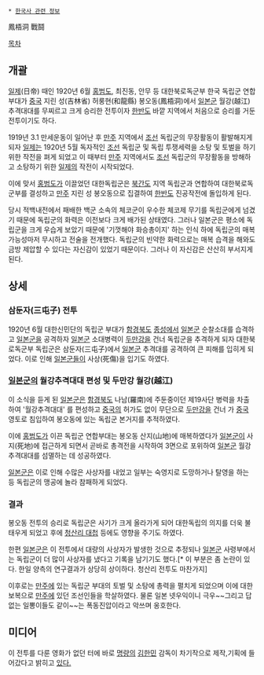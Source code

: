  * [[한국사 관련 정보]]

鳳梧洞 戰鬪 

[[목차]]
== 개괄 == 
[[일제]](日帝) 때인 1920년 6월 [[홍범도]], 최진동, 안무 등 대한북로독군부 한국 독립군 연합부대가 [[중국]] 지린 성(吉林省) 허룽현(和龍縣) 봉오동(鳳梧洞)에서 [[일본군]] 월강(越江) 추격대대를 무찌르고 크게 승리한 전투이자 [[한반도]] 바깥 지역에서 처음으로 승리를 거둔 전투이기도 하다. 

1919년 3.1 만세운동이 일어난 후 [[만주]] 지역에서 [[조선]] 독립군의 무장활동이 활발해지게 되자 [[일제]]는 1920년 5월 독자적인 [[조선]] 독립군 및 독립 투쟁세력을 소탕 및 토벌을 하기 위한 작전을 펴게 되었고 이 때부터 [[만주]] 지역에서도 [[조선]] 독립군의 무장활동을 방해하고 소탕하기 위한 [[일제]]의 작전이 시작되었다. 

이에 맞서 [[홍범도]]가 이끌었던 대한독립군은 [[북간도]] 지역 독립군과 연합하여 대한북로독군부를 결성하고 [[만주]] 지린 성 봉오동으로 집결하여 [[한반도]] 진공작전에 돌입하게 된다.

당시 적백내전에서 패배한 백군 소속의 체코군이 우수한 체코제 무기를 독립군에게 넘겼기 때문에 독립군의 화력은 이전보다 크게 배가된 상태였다. 그러나 일본군은 평소에 독립군을 크게 우습게 보았기 때문에 '기껏해야 화승총이지' 하는 인식 하에 독립군의 매복 가능성마저 무시하고 전술을 전개했다. 독립군의 빈약한 화력으로는 매복 습격을 해와도 금방 제압할 수 있다는 자신감이 있었기 때문이다. 그러나 이 자신감은 산산히 부서지게 된다.

== 상세 ==
=== 삼둔자(三屯子) 전투 ===
1920년 6월 대한신민단의 독립군 부대가 [[함경북도]] [[종성]]에서 [[일본군]] 순찰소대를 습격하고 [[일본군]]을 공격하자 [[일본군]] 소대병력이 [[두만강]]을 건너 독립군을 추격하게 되자 대한북로독군부 독립군은 삼둔자(三屯子)에서 [[일본군]] 추격대를 공격하여 큰 피해를 입히게 되었다. 이로 인해 [[일본군]]들이 사상(死傷)을 입기도 하였다. 

=== [[일본군]]의 월강추격대대 편성 및 두만강 월강(越江) === 
이 소식을 듣게 된 [[일본군]]은 [[함경북도]] 나남(羅南)에 주둔중이던 제19사단 병력을 차출하여 '월강추격대대' 를 편성하고 [[중국]]의 허가도 없이 무단으로 [[두만강]]을 건너 가 [[중국]] 영토로 침입하여 봉오동에 있는 독립군 본거지를 추적하였다.

이에 [[홍범도]]가 이끈 독립군 연합부대는 봉오동 산지(山地)에 매복하였다가 [[일본군]]이 사지(死地)에 접근하게 되면서 곧바로 총격전을 시작하여 3면으로 포위하여 [[일본군]] 월강추격대대를 섬멸하는 데 성공하였다. 

[[일본군]]은 이로 인해 수많은 사상자를 내었고 일부는 숙영지로 도망하거나 탈영을 하는 등 독립군의 맹공에 놀라 참패하게 되었다. 

=== 결과 === 
봉오동 전투의 승리로 독립군은 사기가 크게 올라가게 되어 대한독립의 의지를 더욱 불태우게 되었고 후에 [[청산리 대첩]] 등에도 영향을 주기도 하였다. 

한편 [[일본군]]은 이 전투에서 대량의 사상자가 발생한 것으로 추정되나 [[일본군]] 사령부에서는 독립군이 더 많이 사상자를 냈다고 기록을 남기기도 했다.[* 이 부분은 좀 논란이 있다. 한일 양측의 연구결과가 상당히 상이하다. 청산리 전투도 마찬가지] 

이후로는 [[만주]]에 있는 독립군 부대의 토벌 및 소탕에 총력을 펼치게 되었으며 이에 대한 보복으로 [[만주]]에 있던 조선인들을 학살하였다. 물론 일본 넷우익이니 극우~~그리고 답없는 일뽕이들도 같이~~는 폭동진압이라고 악쓰며 옹호한다.

== 미디어 ==
이 전투를 다룬 영화가 없던 터에 바로 [[명량]]의 [[김한민]] 감독이 차기작으로 제작,기획에 들어갔다고 밝히고 [http://star.mt.co.kr/view/stview.php?no=2015022716400757157&type=1&outlink=1 있다.]
